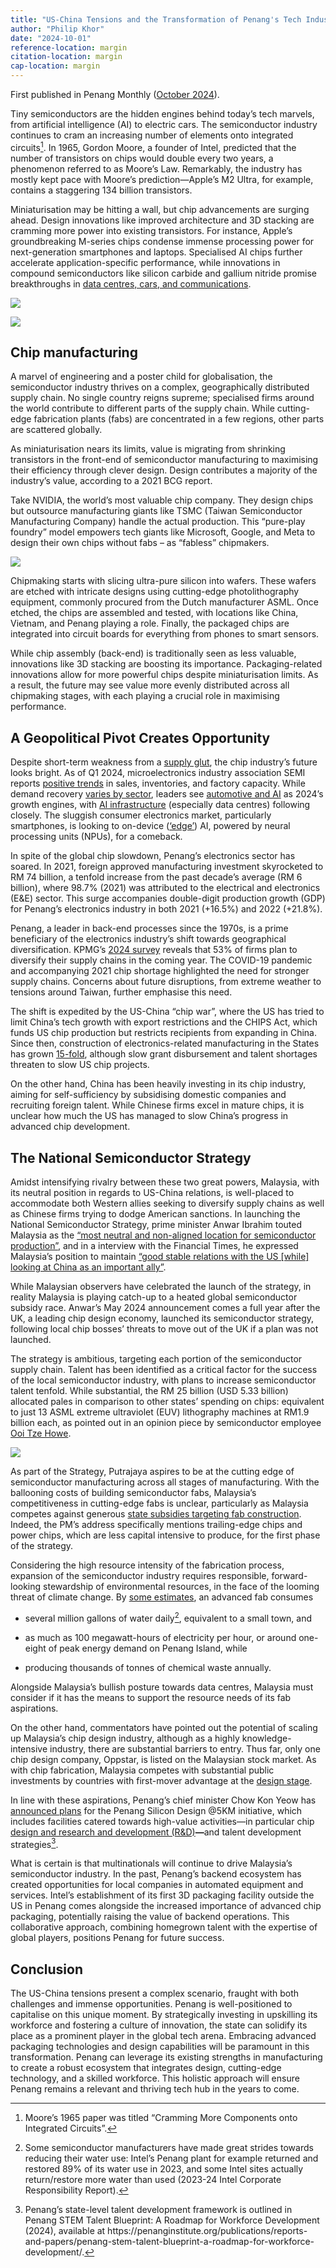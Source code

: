 ```yaml
---
title: "US-China Tensions and the Transformation of Penang's Tech Industry"
author: "Philip Khor"
date: "2024-10-01"
reference-location: margin
citation-location: margin
cap-location: margin 
---
```


::: callout-note
First published in Penang Monthly ([October 2024](https://www.penangmonthly.com/us-china-tensions-the-transformation-of-penangs-tech-industry-2/)).
:::

Tiny semiconductors are the hidden engines behind today's tech marvels, from artificial intelligence (AI) to electric cars. The semiconductor industry continues to cram an increasing number of elements onto integrated circuits[^1]. In 1965, Gordon Moore, a founder of Intel, predicted that the number of transistors on chips would double every two years, a phenomenon referred to as Moore’s Law. Remarkably, the industry has mostly kept pace with Moore’s prediction—Apple’s M2 Ultra, for example, contains a staggering 134 billion transistors.

[^1]: Moore’s 1965 paper was titled “Cramming More Components onto Integrated Circuits”.

Miniaturisation may be hitting a wall, but chip advancements are surging ahead. Design innovations like improved architecture and 3D stacking are cramming more power into existing transistors. For instance, Apple's groundbreaking M-series chips condense immense processing power for next-generation smartphones and laptops. Specialised AI chips further accelerate application-specific performance, while innovations in compound semiconductors like silicon carbide and gallium nitride promise breakthroughs in [data centres, cars, and communications](https://semiengineering.com/unleashing-the-potential-of-compound-semiconductors-industry-leaders-collaborate-at-semicon-taiwan-2022-to-create-ecosystem/).

![](/images/clipboard-1464707813.png)

![](/images/clipboard-2841476697.png)

## Chip manufacturing

A marvel of engineering and a poster child for globalisation, the semiconductor industry thrives on a complex, geographically distributed supply chain. No single country reigns supreme; specialised firms around the world contribute to different parts of the supply chain. While cutting-edge fabrication plants (fabs) are concentrated in a few regions, other parts are scattered globally.

As miniaturisation nears its limits, value is migrating from shrinking transistors in the front-end of semiconductor manufacturing to maximising their efficiency through clever design. Design contributes a majority of the industry’s value, according to a 2021 BCG report.

Take NVIDIA, the world's most valuable chip company. They design chips but outsource manufacturing giants like TSMC (Taiwan Semiconductor Manufacturing Company) handle the actual production. This "pure-play foundry" model empowers tech giants like Microsoft, Google, and Meta to design their own chips without fabs – as "fabless" chipmakers.

![](/images/clipboard-1504559797.png)

Chipmaking starts with slicing ultra-pure silicon into wafers. These wafers are etched with intricate designs using cutting-edge photolithography equipment, commonly procured from the Dutch manufacturer ASML. Once etched, the chips are assembled and tested, with locations like China, Vietnam, and Penang playing a role. Finally, the packaged chips are integrated into circuit boards for everything from phones to smart sensors.

While chip assembly (back-end) is traditionally seen as less valuable, innovations like 3D stacking are boosting its importance. Packaging-related innovations allow for more powerful chips despite miniaturisation limits. As a result, the future may see value more evenly distributed across all chipmaking stages, with each playing a crucial role in maximising performance.

## A Geopolitical Pivot Creates Opportunity

Despite short-term weakness from a [supply glut](https://www.reuters.com/technology/chipmakers-signal-supply-glut-easing-demand-recovery-still-slow-2023-07-28/), the chip industry's future looks bright. As of Q1 2024, microelectronics industry association SEMI reports [positive trends](https://www.semi.org/en/news-media-press-releases/semi-press-releases/key-measures-of-global-semiconductor-manufacturing-strength-improve-in-q1-2024-semi-reports) in sales, inventories, and factory capacity. While demand recovery [varies by sector](https://www.semi.org/en/news-media-press-releases/semi-press-releases/key-measures-of-global-semiconductor-manufacturing-strength-improve-in-q1-2024-semi-reports), leaders see [automotive and AI](https://kpmg.com/kpmg-us/content/dam/kpmg/pdf/2024/global-semiconductor-industry-outlook.pdf) as 2024's growth engines, with [AI infrastructure](https://www.spglobal.com/marketintelligence/en/mi/research-analysis/state-and-outlook-for-semiconductor-supply-chains-2024-beyond.html) (especially data centres) following closely. The sluggish consumer electronics market, particularly smartphones, is looking to on-device ([‘edge’](https://www.semi.org/en/news-media-press-releases/semi-press-releases/key-measures-of-global-semiconductor-manufacturing-strength-improve-in-q1-2024-semi-reports)) AI, powered by neural processing units (NPUs), for a comeback.

In spite of the global chip slowdown, Penang's electronics sector has soared. In 2021, foreign approved manufacturing investment skyrocketed to RM 74 billion, a tenfold increase from the past decade's average (RM 6 billion), where 98.7% (2021) was attributed to the electrical and electronics (E&E) sector. This surge accompanies double-digit production growth (GDP) for Penang's electronics industry in both 2021 (+16.5%) and 2022 (+21.8%).

Penang, a leader in back-end processes since the 1970s, is a prime beneficiary of the electronics industry's shift towards geographical diversification. KPMG's [2024 survey](https://kpmg.com/kpmg-us/content/dam/kpmg/pdf/2024/global-semiconductor-industry-outlook.pdf) reveals that 53% of firms plan to diversify their supply chains in the coming year. The COVID-19 pandemic and accompanying 2021 chip shortage highlighted the need for stronger supply chains. Concerns about future disruptions, from extreme weather to tensions around Taiwan, further emphasise this need.

The shift is expedited by the US-China “chip war”, where the US has tried to limit China's tech growth with export restrictions and the CHIPS Act, which funds US chip production but restricts recipients from expanding in China. Since then, construction of electronics-related manufacturing in the States has grown [15-fold](https://www.ft.com/content/26756186-99e5-448f-a451-f5e307b13723), although slow grant disbursement and talent shortages threaten to slow US chip projects.

On the other hand, China has been heavily investing in its chip industry, aiming for self-sufficiency by subsidising domestic companies and recruiting foreign talent. While Chinese firms excel in mature chips, it is unclear how much the US has managed to slow China’s progress in advanced chip development.

## The National Semiconductor Strategy

Amidst intensifying rivalry between these two great powers, Malaysia, with its neutral position in regards to US-China relations, is well-placed to accommodate both Western allies seeking to diversify supply chains as well as Chinese firms trying to dodge American sanctions. In launching the National Semiconductor Strategy, prime minister Anwar Ibrahim touted Malaysia as the [“most neutral and non-aligned location for semiconductor production”](https://fortune.com/asia/2024/05/29/malaysia-prime-minister-anwar-ibrahim-touts-country-neutral-nonaligned-home-chip-companies-semiconductors-us-china/), and in a interview with the Financial Times, he expressed Malaysia’s position to maintain [“good stable relations with the US \[while\] looking at China as an important ally”](https://www.ft.com/content/929541ce-32fc-4f5f-9b9e-714b62f6e712).

While Malaysian observers have celebrated the launch of the strategy, in reality Malaysia is playing catch-up to a heated global semiconductor subsidy race. Anwar’s May 2024 announcement comes a full year after the UK, a leading chip design economy, launched its semiconductor strategy, following local chip bosses’ threats to move out of the UK if a plan was not launched.

The strategy is ambitious, targeting each portion of the semiconductor supply chain. Talent has been identified as a critical factor for the success of the local semiconductor industry, with plans to increase semiconductor talent tenfold. While substantial, the RM 25 billion (USD 5.33 billion) allocated pales in comparison to other states’ spending on chips: equivalent to just 13 ASML extreme ultraviolet (EUV) lithography machines at RM1.9 billion each, as pointed out in an opinion piece by semiconductor employee [Ooi Tze Howe](https://www.themalaysianinsight.com/s/483829). 

![](/images/clipboard-2637121903.png)

As part of the Strategy, Putrajaya aspires to be at the cutting edge of semiconductor manufacturing across all stages of manufacturing. With the ballooning costs of building semiconductor fabs, Malaysia’s competitiveness in cutting-edge fabs is unclear, particularly as Malaysia competes against generous [state subsidies targeting fab construction](https://www.bcg.com/publications/2023/navigating-the-semiconductor-manufacturing-costs). Indeed, the PM’s address specifically mentions trailing-edge chips and power chips, which are less capital intensive to produce, for the first phase of the strategy.

Considering the high resource intensity of the fabrication process, expansion of the semiconductor industry requires responsible, forward-looking stewardship of environmental resources, in the face of the looming threat of climate change. By [some estimates](https://fortune.com/2024/01/29/chips-act-semiconductor-factories-environmental-impact-water-electricity-carbon-chemical-waste/), an advanced fab consumes

-   several million gallons of water daily[^2], equivalent to a small town, and

-   as much as 100 megawatt-hours of electricity per hour, or around one-eight of peak energy demand on Penang Island, while

-   producing thousands of tonnes of chemical waste annually.

[^2]: Some semiconductor manufacturers have made great strides towards reducing their water use: Intel’s Penang plant for example returned and restored 89% of its water use in 2023, and some Intel sites actually return/restore more water than used (2023-24 Intel Corporate Responsibility Report).

Alongside Malaysia’s bullish posture towards data centres, Malaysia must consider if it has the means to support the resource needs of its fab aspirations.

On the other hand, commentators have pointed out the potential of scaling up Malaysia’s chip design industry, although as a highly knowledge-intensive industry, there are substantial barriers to entry. Thus far, only one chip design company, Oppstar, is listed on the Malaysian stock market. As with chip fabrication, Malaysia competes with substantial public investments by countries with first-mover advantage at the [design stage](https://web-assets.bcg.com/3f/b4/fd384ccd46dc8a381bd61a648105/bcg-the-growing-challenge-of-semiconductor-design-leadership-nov-2022-r.pdf). 

In line with these aspirations, Penang’s chief minister Chow Kon Yeow has [announced plans](https://api.nst.com.my/news/nation/2024/07/1082406/new-penang-silicon-design-5km-initiative-set-boost-ee-ecosystem) for the Penang Silicon Design \@5KM initiative, which includes facilities catered towards high-value activities—in particular chip [design and research and development (R&D)](https://www.thevibes.com/articles/news/102874/penang-on-target-to-becoming-global-integrated-circuit-hub-says-kon-yeow)**—**and talent development strategies[^3].

[^3]: Penang’s state-level talent development framework is outlined in Penang STEM Talent Blueprint: A Roadmap for Workforce Development (2024), available at https://penanginstitute.org/publications/reports-and-papers/penang-stem-talent-blueprint-a-roadmap-for-workforce-development/.

What is certain is that multinationals will continue to drive Malaysia’s semiconductor industry. In the past, Penang’s backend ecosystem has created opportunities for local companies in automated equipment and services. Intel’s establishment of its first 3D packaging facility outside the US in Penang comes alongside the increased importance of advanced chip packaging, potentially raising the value of backend operations. This collaborative approach, combining homegrown talent with the expertise of global players, positions Penang for future success.

## Conclusion

The US-China tensions present a complex scenario, fraught with both challenges and immense opportunities. Penang is well-positioned to capitalise on this unique moment. By strategically investing in upskilling its workforce and fostering a culture of innovation, the state can solidify its place as a prominent player in the global tech arena. Embracing advanced packaging technologies and design capabilities will be paramount in this transformation. Penang can leverage its existing strengths in manufacturing to create a robust ecosystem that integrates design, cutting-edge technology, and a skilled workforce. This holistic approach will ensure Penang remains a relevant and thriving tech hub in the years to come.
